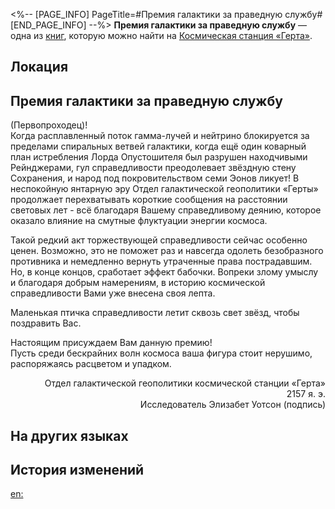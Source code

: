 <%-- [PAGE_INFO]
PageTitle=#Премия галактики за праведную службу#
[END_PAGE_INFO] --%>
{{Дополнить}}
{{Книга Инфобокс
|id           = 039
|Название     = 
|Изображение  = Журнал с КСГ.png
|Мир          = Космическая станция «Герта»
|Томов        = 1
|Автор        = <!--нужно добавить-->
|Описание     = Почётная награда, присуждаемая Отделом галактической геополитики «Герты» в знак признания соратников Частичного Правосудия.
|Том1         = {{tx}}
|Источник1    = {{tx|Отсутствует источник}}
|Персонажи    = 
|Фракции      = 
}}
'''Премия галактики за праведную службу''' — одна из [[Книги|книг]], которую можно найти на [[Космическая станция «Герта»]].

==Локация==
{{Отметка карты|<!--название карты-->|<!--id отметки-->}}

==Премия галактики за праведную службу==
<div align="center">{{Размер|48|Премия галактики за праведную службу}}</div>

{{MC|ж=Госпожа|м=Господин}} (Первопроходец)!<br />
Когда расплавленный поток гамма-лучей и нейтрино блокируется за пределами спиральных ветвей галактики, когда ещё один коварный план истребления Лорда Опустошителя был разрушен находчивыми Рейнджерами, гул справедливости преодолевает звёздную стену Сохранения, и народ под покровительством семи Эонов ликует! В неспокойную янтарную эру Отдел галактической геополитики «Герты» продолжает перехватывать короткие сообщения на расстоянии световых лет - всё благодаря Вашему справедливому деянию, которое оказало влияние на смутные флуктуации энергии космоса.

Такой редкий акт торжествующей справедливости сейчас особенно ценен. Возможно, это не поможет раз и навсегда одолеть безобразного противника и немедленно вернуть утраченные права пострадавшим. Но, в конце концов, сработает эффект бабочки. Вопреки злому умыслу и благодаря добрым намерениям, в историю космической справедливости Вами уже внесена своя лепта.

Маленькая птичка справедливости летит сквозь свет звёзд, чтобы поздравить Вас.

<div align="center">{{Размер|36|Лорд Мироподдержания}}</div>

Настоящим присуждаем Вам данную премию!<br />
Пусть среди бескрайних волн космоса ваша фигура стоит нерушимо, распоряжаясь расцветом и упадком.

<div align="right">Отдел галактической геополитики космической станции «Герта»<br />
2157 я. э.<br />
Исследователь Элизабет Уотсон (подпись)</div>

==На других языках==
{{На других языках
|en   = Cosmos Public Service Award
|zhs  = 银河公义奖彰
|zht  = 銀河公義獎彰
|ja   = 銀河正義表彰
|ko   = 은하 표창장
|es   = Premio al servicio público de la galaxia
|fr   = Prix cosmique du service public
|ru   = Премия галактики за праведную службу
|th   = เหรียญผดุงความยุติธรรมแห่งกาแล็กซี
|vi   = Huân Chương Chính Nghĩa Ngân Hà
|de   = Preis für Verdienste im galaktischen Service
|id   = Penghargaan Layanan Publik Galaksi
|pt   = Prêmio de Serviço Público do Cosmos
}}

==История изменений==
{{История изменений|3.5}}

[[en:]]